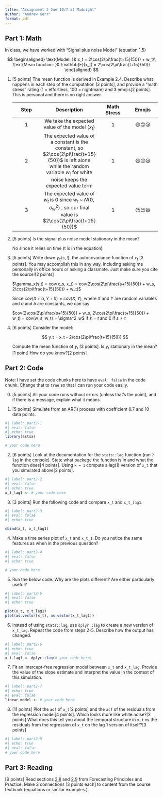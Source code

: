 ```yaml
---
title: "Assignment 2 Due 10/7 at Midnight"
author: "Andrew Kerr"
format: pdf
---
```


::: hidden
$$
\newcommand\E{{\mathbb{E}}}
$$
:::

## Part 1: Math

In class, we have worked with "Signal plus noise Model" (equation 1.5)

$$
\begin{aligned}
\text{Model: }& x_t = 2\cos(2\pi\frac{t+15}{50}) + w_t\\
\text{Mean function: }& \mathbb{E}(x_t) = 2\cos(2\pi\frac{t+15}{50})
\end{aligned}
$$

1.  \[5 points\] The mean function is derived in Example 2.4. Describe what happens in each step of the computation \[3 points\], and provide a "math stress" rating (1 = effortless, 100 = nightmare) and 3 emojis\[2 points\]. This is personal and there is no right answer.

    | Step | Description | Math Stress | Emojis |
    |:----------------:|:----------------:|:----------------:|:----------------:|
    | 1 | We take the expected value of the model ($x_t$) | 1 | 😄🙃😢 |
    | 2 | The expected value of a constant is the constant, so $2\cos(2\pi\frac{t+15}{50})$ is left alone while the random variable $w_t$ for white noise keeps the expected value term | 1 | 😄😊😃 |
    | 3 | The expected value of $w_t$ is 0 since $w_t$ \~ $N(0, \sigma^2_w)$ , so our final value is $2\cos(2\pi\frac{t+15}{50})$ | 1 | 😏😊😄 |

2.  \[5 points\] Is the signal plus noise model stationary in the mean?

    No since it relies on time (t is in the equation)

3.  \[5 points\] Write down $\gamma_x(s,t)$, the autocovariance function of $x_t$ \[3 points\]. You may accomplish this in any way, including asking me personally in office hours or asking a classmate. Just make sure you cite the source\![2 points\]

    $\gamma_x(s,t) = cov(x_s, x_t) = cov(2\cos(2\pi\frac{s+15}{50}) + w_s, 2\cos(2\pi\frac{t+15}{50}) + w_t)$

    Since $cov(X + a, Y + b) = cov(X, Y)$, where $X$ and $Y$ are random variables and $a$ and $b$ are constants, we can say

    $cov(2\cos(2\pi\frac{s+15}{50}) + w_s, 2\cos(2\pi\frac{t+15}{50}) + w_t) = cov(w_s, w_t) = \sigma^2_w$ if $s = t$ and $0$ if $s \ne t$

4.  \[6 points\] Consider the model:

    $$
    y_t = x_t - 2\cos(2\pi\frac{t+15}{50}) 
    $$

    Compute the mean function of $y_t$ \[3 points\]. Is $y_t$ stationary in the mean?\[1 point\] How do you know?\[2 points\]

## Part 2: Code

Note: I have set the code chunks here to have `eval: false` in the code chunk. Change that to `true` so that I can run your code easily.

0.  \[5 points\] All your code runs without errors (unless that's the point), and if there is a message, explain what it means.

1.  \[5 points\] Simulate from an AR(1) process with coefficient 0.7 and 10 data points.

```r
#| label: part2-1
#| eval: false
#| echo: true
library(astsa)

# your code here
```

2.  \[6 points\] Look at the documentation for the `stats::lag` function (run `?lag` in the console). State what package the function is in and what the function does\[4 points\]. Using `k = 1` compute a lag(1) version of `x_t` that you simulated above\[2 points\].

```r
#| label: part2-2
#| eval: false
#| echo: true
x_t_lag1 <- # your code here
```

3.  \[3 points\] Run the following code and compare `x_t` and `x_t_lag1`.

```r
#| label: part2-3
#| eval: false
#| echo: true

cbind(x_t, x_t_lag1)
```

4.  Make a time series plot of `x_t` and `x_t_1`. Do you notice the same features as when in the previous question?

```r
#| label: part2-4
#| eval: false
#| echo: true

# your code here
```

5.  Run the below code. Why are the plots different? Are either particularly useful?

```r
#| label: part2-5
#| eval: false
#| echo: true

plot(x_t, x_t_lag1)
plot(as.vector(x_t), as.vector(x_t_lag1))
```

6.  Instead of using `stats::lag`, use `dplyr::lag` to create a new version of `x_t_lag`. Repeat the code from steps 2-5. Describe how the output has changed.

```r
#| label: part2-6
#| echo: true
#| eval: false
x_t_lag1 <- dplyr::lag(# your code here)

```

7.  Fit an intercept-free regression model between `x_t` and `x_t_lag`. Provide the value of the slope estimate and interpret the value in the context of this simulation.

```r
#| label: part2-7
#| echo: true
#| eval: false
linear_model <- # your code here
```

8.  \[11 points\] Plot the `acf` of `x_t`\[2 points\] and the `acf` of the residuals from the regression model\[4 points\]. Which looks more like white noise?\[2 points\] What does this tell you about the temporal structure in `x_t` vs the residuals from the regression of `x_t` on the lag 1 version of itself?\[3 points\]

```r
#| label: part2-8
#| echo: true
#| eval: false
# your code here

```

## Part 3: Reading

\[9 points\] Read sections [2.8](https://otexts.com/fpp3/acf.html) and [2.9](https://otexts.com/fpp3/wn.html) from Forecasting Principles and Practice. Make 3 connections \[3 points each\] to content from the course textbook (equations or similar examples.).
